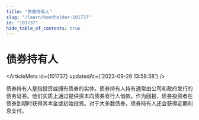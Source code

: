 ```yaml
---
title: "债券持有人"
slug: "/learn/bondholder-101737"
id: "101737"
hide_table_of_contents: true
---
```



# 债券持有人

<ArticleMeta id={101737} updatedAt={'2023-09-26 13:58:58'} />
<div className='border-solid border-b border-t-0 my-4 border-[var(--ifm-color-gray-300)]' />

债券持有人是指投资或拥有债券的实体。债券持有人持有通常由公司和政府发行的债务证券。他们实质上通过提供资本向债券发行人借款。作为回报，债券投资者在债券到期时获得其本金或初始投资。对于大多数债券，债券持有人还会获得定期利息支付。
